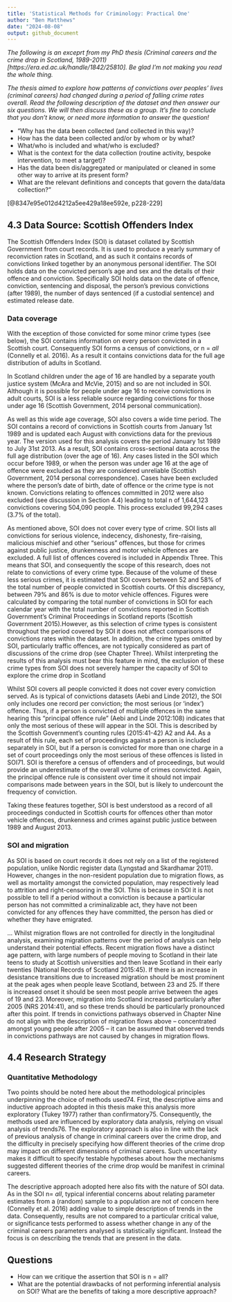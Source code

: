 ```yaml
---
title: 'Statistical Methods for Criminology: Practical One'
author: "Ben Matthews"
date: "2024-08-08"
output: github_document
---
```


_The following is an exceprt from my PhD thesis (Criminal careers and the crime drop in Scotland, 1989-2011)[https://era.ed.ac.uk/handle/1842/25810]. Be glad I'm not making you read the whole thing._

_The thesis aimed to explore how patterns of convictions over peoples' lives (criminal careers) had changed during a period of falling crime rates overall. Read the following description of the dataset and then answer our six questions. We will then discuss these as a group. It's fine to conclude that you don't know, or need more information to answer the question!_

- "Why has the data been collected (and collected in this way)?
- How has the data been collected and/or by whom or by what?
- What/who is included and what/who is excluded?
- What is the context for the data collection (routine activity, bespoke intervention, to meet a target)?
- Has the data been dis/aggregated or manipulated or cleaned in some other way to arrive at its present form?
- What are the relevant definitions and concepts that govern the data/data collection?"

[@8347e95e012d4212a5ee429a18ee592e, p228-229]

## 4.3 Data Source: Scottish Offenders Index
The Scottish Offenders Index (SOI) is dataset collated by Scottish Government from court records. It is used to produce a yearly summary of reconviction rates in Scotland, and as such it contains records of convictions linked together by an anonymous personal identifier. The SOI holds data on the convicted person’s age and sex and the details of their offence and
conviction. Specifically SOI holds data on the date of offence, conviction, sentencing and disposal, the person’s previous convictions (after 1989), the number of days sentenced (if a custodial sentence) and estimated release date.


### Data coverage
With the exception of those convicted for some minor crime types (see below), the SOI contains information on every person convicted in a Scottish court. Consequently SOI forms a census of convictions, or n = _all_ (Connelly et al. 2016). As a result it contains convictions data for the full age distribution of adults in Scotland. 

In Scotland children under the age of 16 are handled by a separate youth justice
system (McAra and McVie, 2015) and so are not included in SOI. Although it is possible for people under age 16 to receive convictions in adult courts, SOI is a less reliable source regarding convictions for those under age 16 (Scottish Government, 2014 personal communication). 

As well as this wide age coverage, SOI also covers a wide time period. The SOI contains a record of convictions in Scottish courts from January 1st 1989 and is updated each August with convictions data for the previous year. The version used for this analysis covers the period January 1st 1989 to July 31st 2013. As a result, SOI contains cross-sectional data across the full age distribution (over the age of 16). Any cases listed in the SOI which occur before 1989, or when the person was under age 16 at the age of offence were excluded as they are considered unreliable (Scottish Government, 2014 personal correspondence). Cases have been excluded where the person's date of birth, date of offence or the crime type is not known. Convictions relating to offences committed in 2012 were also excluded (see discussion in Section 4.4) leading to total n of 1,644,123 convictions covering 504,090 people. This process excluded 99,294 cases (3.7% of the total). 

As mentioned above, SOI does not cover every type of crime. SOI lists all convictions for serious violence, indecency, dishonesty, fire-raising, malicious mischief and other “serious” offences, but those for crimes against public justice, drunkenness and motor vehicle offences are excluded. A full list of offences covered is included in Appendix Three. This means that SOI, and consequently the scope of this research, does not relate to convictions of every crime type. Because of the volume of these less serious crimes, it is estimated that SOI covers between 52 and 58% of the total number of people convicted in Scottish courts. Of this discrepancy, between 79% and 86% is due to motor vehicle offences. Figures were calculated by comparing the total number of convictions in SOI for each calendar year with the total number of convictions reported in Scottish Government’s Criminal Proceedings in Scotland reports (Scottish Government 2015).However, as this selection of crime types is consistent throughout the period covered by SOI it does not affect comparisons of convictions rates within the dataset. In addition, the crime types omitted by SOI, particularly traffic offences, are not typically considered as part of discussions of the crime drop (see Chapter Three). Whilst interpreting the results of this analysis must bear this feature in mind, the exclusion of these crime types from SOI does not severely hamper the capacity of SOI to explore the crime drop in Scotland

Whilst SOI covers all people convicted it does not cover every conviction served. As is typical of convictions datasets (Aebi and Linde 2012), the SOI only includes one record per conviction; the most serious (or 'index') offence. Thus, if a person is convicted of multiple offences in the same hearing this “principal offence rule” (Aebi and Linde 2012:108) indicates that only the most serious of these will appear in the SOI. This is described by the Scottish Government’s counting rules (2015:41-42) A2 and A4. As a result of this rule, each set of proceedings against a person is included separately in SOI, but if a person is convicted for more than one charge in a set of court proceedings only the most serious of these offences is listed in SOI71. SOI is therefore a census of offenders and of proceedings, but would provide an underestimate of the overall volume of crimes convicted. Again, the principal offence rule is consistent over time it should not impair comparisons made between years in the SOI, but is likely to undercount the frequency of conviction.

Taking these features together, SOI is best understood as a record of all proceedings conducted in Scottish courts for offences other than motor vehicle offences, drunkenness and crimes against public justice between 1989 and August 2013.


### SOI and migration
As SOI is based on court records it does not rely on a list of the registered population, unlike Nordic register data (Lyngstad and Skardhamar 2011). However, changes in the non-resident population due to migration flows, as well as mortality amongst the convicted population, may respectively lead to attrition and right-censoring in the SOI. This is because in SOI it is not possible to tell if a period without a conviction is because a particular person has not committed a criminalizable act, they have not been convicted for any offences they have committed, the person has died or whether they have emigrated.

... Whilst migration flows are not controlled for directly in the longitudinal analysis, examining migration patterns over the period of analysis can help understand their potential effects. Recent migration flows have a distinct age pattern, with large numbers of people moving to Scotland in their late teens to study at Scottish universities and then leave Scotland in their early twenties (National Records of Scotland 2015:45). If there is an increase in desistance transitions due to increased migration should be most prominent at the peak ages when people leave Scotland, between 23 and 25. If there is increased onset it should be seen most people arrive between the ages of 19 and 23. Moreover, migration into Scotland increased particularly after 2005 (NRS 2014:41), and so these trends should be particularly pronounced after this point. If trends in convictions pathways observed in Chapter Nine do not align with the description of migration flows above – concentrated amongst young people after 2005 – it can be assumed that observed trends in convictions pathways are not caused by changes in migration flows.

## 4.4 Research Strategy

### Quantitative Methodology
Two points should be noted here about the methodological principles underpinning the choice of methods used74. First, the descriptive aims and inductive approach adopted in this thesis make this analysis more exploratory (Tukey 1977) rather than confirmatory75. Consequently, the methods used are influenced by exploratory data analysis, relying on visual analysis of trends76. The exploratory approach is also in line with the lack of previous analysis of change in criminal careers over the crime drop, and the difficulty in precisely specifying how different theories of the crime drop may impact on different dimensions of criminal careers. Such uncertainty makes it difficult to specify testable hypotheses about how the mechanisms suggested different theories of the crime drop would be manifest in criminal careers.

The descriptive approach adopted here also fits with the nature of SOI data. As in the SOI n= _all_, typical inferential concerns about relating parameter estimates from a (random) sample to a population are not of concern here (Connelly et al. 2016) adding value to simple description of trends in the data. Consequently, results are not compared to a particular critical value, or significance tests performed to assess whether change in any of the criminal careers parameters analysed is statistically significant. Instead the focus is on describing the trends that are present in the data. 

## Questions

- How can we critique the assertion that SOI is n = all?
- What are the potential drawbacks of not performing inferential analysis on SOI? What are the benefits of taking a more descriptive approach?